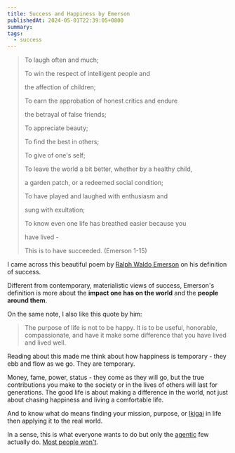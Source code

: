 ```yaml
---
title: Success and Happiness by Emerson
publishedAt: 2024-05-01T22:39:05+0800
summary:
tags:
  - success
---
```


> To laugh often and much;
>
> To win the respect of intelligent people and
>
> the affection of children;
>
> To earn the approbation of honest critics and endure
>
> the betrayal of false friends;
>
> To appreciate beauty;
>
> To find the best in others;
>
> To give of one's self;
>
> To leave the world a bit better, whether by a healthy child,
>
> a garden patch, or a redeemed social condition;
>
> To have played and laughed with enthusiasm and
>
> sung with exultation;
>
> To know even one life has breathed easier because you
>
> have lived -
>
> This is to have succeeded. (Emerson 1-15)

I came across this beautiful poem by [Ralph Waldo Emerson](https://en.wikipedia.org/wiki/Ralph_Waldo_Emerson) on his definition of success.

Different from contemporary, materialistic views of success, Emerson's definition is more about the **impact one has on the world** and the **people around them**.

On the same note, I also like this quote by him:

> The purpose of life is not to be happy. It is to be useful, honorable, compassionate, and have it make some difference that you have lived and lived well.

Reading about this made me think about how happiness is temporary - they ebb and flow as we go. They are temporary.

Money, fame, power, status - they come as they will go, but the true contributions you make to the society or in the lives of others will last for generations. The good life is about making a difference in the world, not just about chasing happiness and living a comfortable life.

And to know what do means finding your mission, purpose, or [Ikigai](https://weichuntan.com/blog/ikigai) in life then applying it to the real world.

In a sense, this is what everyone wants to do but only the [agentic](https://weichuntan.com/blog/being-agentic) few actually do. [Most people won't](https://bryce.vc/post/64889707700/most-people-wont).
